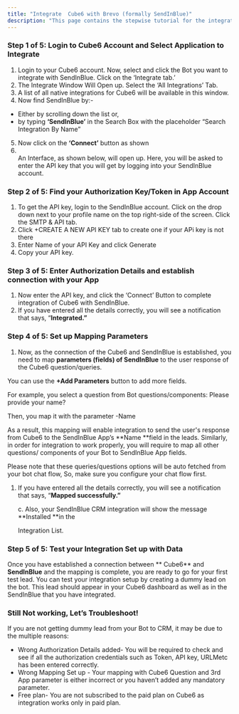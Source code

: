 ```yaml
---
title: "Integrate  Cube6 with Brevo (formally SendInBlue)"
description: "This page contains the stepwise tutorial for the integration with  Cube6"
---
```


### **Step 1 of 5: Login to  Cube6 Account and Select Application to Integrate**

1. Login to your  Cube6 account. Now, select and click the Bot you want to integrate with SendInBlue. Click on the ‘Integrate tab.’
2. The Integrate Window Will Open up. Select the ‘All Integrations’ Tab.
3. A list of all native integrations for  Cube6 will be available in this window.
4. Now find SendInBlue by:-

- Either by scrolling down the list or,
- by typing **‘SendInBlue’** in the Search Box with the placeholder “Search Integration By Name”

5. Now click on the **‘Connect’** button as shown
6. \
   An Interface, as shown below, will open up. Here, you will be asked to enter the API key that you will get by logging into your SendInBlue account.

### **Step 2 of 5: Find your Authorization Key/Token in App Account**

1. To get the API key, login to the SendInBlue account. Click on the drop down next to your profile name on the top right-side of the screen. Click the SMTP & API tab.
2. Click \+CREATE A NEW API KEY tab to create one if your APi key is not there
3. Enter Name of your API Key and click Generate
4. Copy your API key.

### **Step 3 of 5: Enter Authorization Details and establish connection with your App**

1. Now enter the API key, and click the ‘Connect’ Button to complete integration of  Cube6 with SendInBlue.
2. If you have entered all the details correctly, you will see a notification that says, “**Integrated.”**

### **Step 4 of 5: Set up Mapping Parameters**

1. Now, as the connection of the  Cube6 and SendInBlue is established, you need to map **parameters (fields) of SendInBlue** to the user response of the  Cube6 question/queries.

You can use the **\+Add Parameters** button to add more fields.

For example, you select a question from Bot questions/components: Please provide your name?

Then, you map it with the parameter -Name

As a result, this mapping will enable integration to send the user's response from  Cube6 to the SendInBlue App’s \*\*Name \*\*field in the leads. Similarly, in order for integration to work properly, you will require to map all other questions/ components of your Bot to SendInBlue App fields.

Please note that these queries/questions options will be auto fetched from your bot chat flow, So, make sure you configure your chat flow first.

1. If you have entered all the details correctly, you will see a notification that says, “**Mapped successfully.”**

   c. Also, your SendInBlue CRM integration will show the message \*\*Installed \*\*in the

   Integration List.

### **Step 5 of 5: Test your Integration Set up with Data**

Once you have established a connection between \*\* Cube6\*\* and **SendInBlue** and the mapping is complete, you are ready to go for your first test lead. You can test your integration setup by creating a dummy lead on the bot. This lead should appear in your  Cube6 dashboard as well as in the SendInBlue that you have integrated.

### **Still Not working, Let’s Troubleshoot\!**

If you are not getting dummy lead from your Bot to CRM, it may be due to the multiple reasons:

- Wrong Authorization Details added- You will be required to check and see if all the authorization credentials such as Token, API key, URLMetc has been entered correctly.
- Wrong Mapping Set up - Your mapping with  Cube6 Question and 3rd App parameter is either incorrect or you haven’t added any mandatory parameter.
- Free plan- You are not subscribed to the paid plan on  Cube6 as integration works only in paid plan.